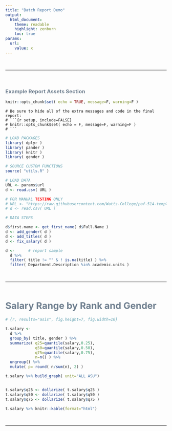 ```yaml
---
title: "Batch Report Demo"
output:
  html_document:
    theme: readable
    highlight: zenburn
    toc: true
params:
  url:
    value: x  
---
```




<br>
<hr>
<br>


### Example Report Assets Section 


```r
knitr::opts_chunk$set( echo = TRUE, message=F, warning=F )
```


```
# Be sure to hide all of the extra messages and code in the final report:
# ```{r setup, include=FALSE}
# knitr::opts_chunk$set( echo = F, message=F, warning=F )
# ```
```


```r
# LOAD PACKAGES
library( dplyr )
library( pander )
library( knitr )
library( gender )

# SOURCE CUSTOM FUNCTIONS
source( "utils.R" )
```



```r
# LOAD DATA
URL <- params$url
d <- read.csv( URL )

# FOR MANUAL TESTING ONLY
# URL <- "https://raw.githubusercontent.com/Watts-College/paf-514-template/main/labs/batch-demo/asu-salaries-2020.csv"
# d <- read.csv( URL )

# DATA STEPS 

d$first.name <- get_first_name( d$Full.Name )
d <- add_gender( d )
d <- add_titles( d )
d <- fix_salary( d )

d <-      # report sample
  d %>% 
  filter( title != "" & ! is.na(title) ) %>% 
  filter( Department.Description %in% academic.units )
```


<br>
<hr>
<br>





# Salary Range by Rank and Gender 

```r
# {r, results="asis", fig.height=7, fig.width=10}

t.salary <- 
  d %>% 
  group_by( title, gender ) %>% 
  summarize( q25=quantile(salary,0.25),
             q50=quantile(salary,0.50),
             q75=quantile(salary,0.75),
             n=n() ) %>% 
  ungroup() %>% 
  mutate( p= round( n/sum(n), 2) )

t.salary %>% build_graph( unit="ALL ASU")


t.salary$q25 <- dollarize( t.salary$q25 )
t.salary$q50 <- dollarize( t.salary$q50 )
t.salary$q75 <- dollarize( t.salary$q75 )

t.salary %>% knitr::kable(format="html")
```



<br>
<hr>
<br>




<style>

td {
    padding: 3px 15px 3px 15px;
    text-align: center !important;
}

th {
    padding: 3px 15px 3px 15px;
    text-align: center !important;
    font-weight: bold;
    color: SlateGray !important;
}

h1 { 
    color: SlateGray !important;
    font-size: 2.05em;
    margin-top: 25px;
    
}

h3 { 
    color: SlateGray;
    margin-top: 25px;
}

</style>


